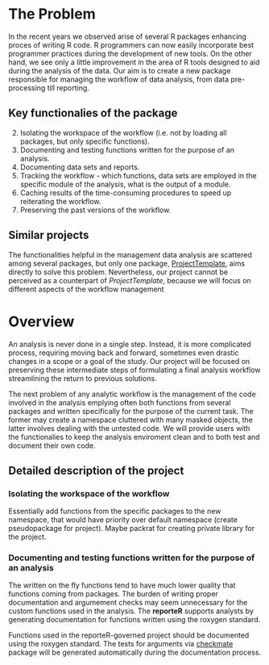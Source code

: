 # The Problem

In the recent years we observed arise of several R packages enhancing proces of writing R code. R programmers can now easily incorporate best programmer practices during the development of new tools. On the other hand, we see only a little improvement in the area of R tools designed to aid during the analysis of the data. Our aim is to create a new package responsible for managing the workflow of data analysis, from data pre-processing till reporting. 

## Key functionalies of the package

2. Isolating the workspace of the workflow (i.e. not by loading all packages, but only specific functions). 
1. Documenting and testing functions written for the purpose of an analysis.
1. Documenting data sets and reports.
2. Tracking the workflow - which functions, data sets are employed in the specific module of the analysis, what is the output of a module.
3. Caching results of the time-consuming procedures to speed up reiterating the workflow.
4. Preserving the past versions of the workflow.

## Similar projects

The functionalities helpful in the management data analysis are scattered among several packages, but only one package, [ProjectTemplate](http://projecttemplate.net/), aims directly to solve this problem. Nevertheless, our project cannot be perceived as a counterpart of *ProjectTemplate*, because we will focus on different aspects of the workflow management


# Overview

An analysis is never done in a single step. Instead, it is more complicated process, requiring moving back and forward, sometimes even drastic changes in a scope or a goal of the study. Our project will be focused on preserving these intermediate steps of formulating a final analysis workflow streamlining the return to previous solutions. 

The next problem of any analytic workflow is the management of the code involved in the analysis emplying often both functions from several packages and written specifically for the purpose of the current task. The former may create a namespace cluttered with many masked objects, the latter involves dealing with the untested code. We will provide users with the functionalies to keep the analysis enviroment clean and to both test and document their own code.

## Detailed description of the project

### Isolating the workspace of the workflow

Essentially add functions from the specific packages to the new namespace, that would have priority over default namespace (create pseudopackage for project). Maybe packrat for creating private library for the project.


### Documenting and testing functions written for the purpose of an analysis

The written on the fly functions tend to have much lower quality that functions coming from packages. The burden of writing proper documentation and argumement checks may seem unnecessary for the custom functions used in the analysis. The **reporteR** supports analysts by generating documentation for functions written using the roxygen standard.

Functions used in the reporteR-governed project should be documented using the roxygen standard. The tests for arguments via [checkmate](https://github.com/mllg/checkmate) package will be generated automatically during the documentation process.